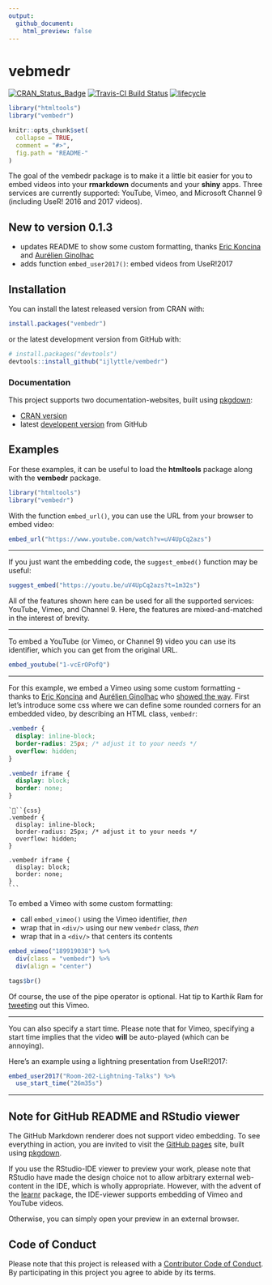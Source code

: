 ```yaml
---
output: 
  github_document:
    html_preview: false
---
```


# vebmedr

[![CRAN_Status_Badge](https://www.r-pkg.org/badges/version/vembedr)](https://cran.r-project.org/package=vembedr)
[![Travis-CI Build Status](https://travis-ci.org/ijlyttle/vembedr.svg?branch=master)](https://travis-ci.org/ijlyttle/vembedr)
[![lifecycle](https://img.shields.io/badge/lifecycle-maturing-blue.svg)](https://www.tidyverse.org/lifecycle/#maturing)

```r
library("htmltools")
library("vembedr")

knitr::opts_chunk$set(
  collapse = TRUE,
  comment = "#>",
  fig.path = "README-"
)
```

The goal of the vembedr package is to make it a little bit easier for you to embed videos into your **rmarkdown** documents and your **shiny** apps. Three services are currently supported: YouTube, Vimeo, and Microsoft Channel 9 (including UseR! 2016 and 2017 videos).

## New to version 0.1.3

- updates README to show some custom formatting, thanks [Eric Koncina](https://github.com/koncina) and [Aurélien Ginolhac](https://github.com/ginolhac)
- adds function `embed_user2017()`: embed videos from UseR!2017

## Installation

You can install the latest released version from CRAN with:

```r
install.packages("vembedr")
```

or the latest development version from GitHub with:

```r
# install.packages("devtools")
devtools::install_github("ijlyttle/vembedr")
```

### Documentation

This project supports two documentation-websites, built using [pkgdown](https://pkgdown.r-lib.org):

- [CRAN version](https://ijlyttle.github.io/vembedr)
- latest [developent version](https://ijlyttle.github.io/vembedr/dev) from GitHub

## Examples

For these examples, it can be useful to load the **htmltools** package along with the **vembedr** package.

```r
library("htmltools")
library("vembedr")
```

With the function `embed_url()`, you can use the URL from your browser to embed video:

```r
embed_url("https://www.youtube.com/watch?v=uV4UpCq2azs")
```

-----

If you just want the embedding code, the `suggest_embed()` function may be useful:

```r
suggest_embed("https://youtu.be/uV4UpCq2azs?t=1m32s")
```

All of the features shown here can be used for all the supported services: YouTube, Vimeo, and Channel 9. Here, the features are mixed-and-matched in the interest of brevity.

-----

To embed a YouTube (or Vimeo, or Channel 9) video you can use its identifier, which you can get from the original URL. 

```r
embed_youtube("1-vcErOPofQ")
```

-----

For this example, we embed a Vimeo using some custom formatting - thanks to [Eric Koncina](https://github.com/koncina) and [Aurélien Ginolhac](https://github.com/ginolhac) who [showed the way](https://github.com/ijlyttle/vembedr/issues/25). First let's introduce some css where we can define some rounded corners for an embedded video, by describing an HTML class, `vembedr`:

```css
.vembedr {
  display: inline-block;
  border-radius: 25px; /* adjust it to your needs */
  overflow: hidden;
}

.vembedr iframe {
  display: block;
  border: none;
}
```

    ```{css}
    .vembedr {
      display: inline-block;
      border-radius: 25px; /* adjust it to your needs */
      overflow: hidden;
    }
    
    .vembedr iframe {
      display: block;
      border: none;
    }
    ```

To embed a Vimeo with some custom formatting:

- call `embed_vimeo()` using the Vimeo identifier, *then*
- wrap that in `<div/>` using our new `vembedr` class, *then*
- wrap that in a `<div/>` that centers its contents

```r
embed_vimeo("189919038") %>%
  div(class = "vembedr") %>%
  div(align = "center")
```

```r
tags$br()
```

Of course, the use of the pipe operator is optional. Hat tip to Karthik Ram for [tweeting](https://twitter.com/_inundata/status/794616331727294464) out this Vimeo.

-----

You can also specify a start time. Please note that for Vimeo, specifying a start time implies that the video **will** be auto-played (which can be annoying).

Here's an example using a lightning presentation from UseR!2017:

```r
embed_user2017("Room-202-Lightning-Talks") %>% 
  use_start_time("26m35s")
```

------


## Note for GitHub README and RStudio viewer

The GitHub Markdown renderer does not support video embedding. To see everything in action, you are invited to visit the [GitHub pages](http://ijlyttle.github.io/vembedr/) site, built using [pkgdown](http://hadley.github.io/pkgdown/).

If you use the RStudio-IDE viewer to preview your work, please note that RStudio have made the design choice not to allow arbitrary external web-content in the IDE, which is wholly appropriate. However, with the advent of the [learnr](https://rstudio.github.io/learnr/) package, the IDE-viewer supports embedding of Vimeo and YouTube videos.

Otherwise, you can simply open your preview in an external browser.

## Code of Conduct

Please note that this project is released with a [Contributor Code of Conduct](CONDUCT.md). By participating in this project you agree to abide by its terms.
